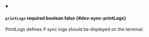 
<details className="config-field" data-expandable="false" open>
<summary>

#### `printLogs` <span className="config-field-required" data-required="false">required</span> <span className="config-field-type">boolean</span> <span className="config-field-default">false</span> <span className="config-field-enum"></span> {#dev-sync-printLogs}

PrintLogs defines if sync logs should be displayed on the terminal.

</summary>



</details>
